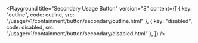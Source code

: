 

<Playground
  title="Secondary Usage Button"
	version="8"
	content={[
    { key: "outline", code: outline, src: "/usage/v1/containment/button/secondary/outline.html" },
    { key: "disabled", code: disabled, src: "/usage/v1/containment/button/secondary/disabled.html" },
	]}
/>